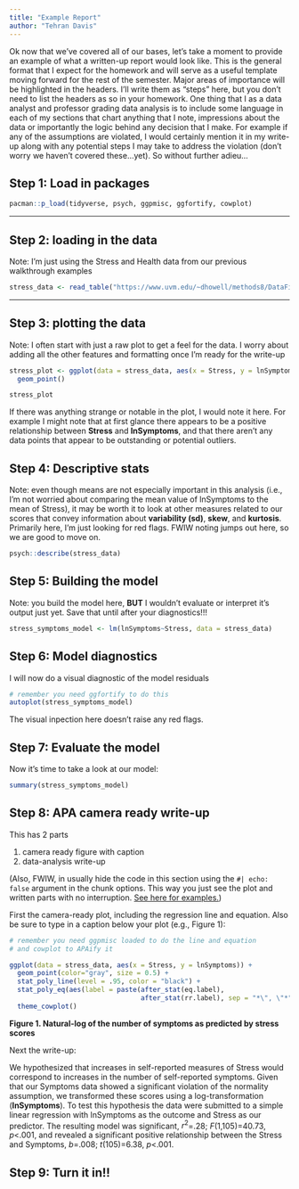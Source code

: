 ```yaml
---
title: "Example Report"
author: "Tehran Davis"
---
```


Ok now that we've covered all of our bases, let's take a moment to provide an example of what a written-up report would look like. This is the general format that I expect for the homework and will serve as a useful template moving forward for the rest of the semester. Major areas of importance will be highlighted in the headers. I'll write them as "steps" here, but you don't need to list the headers as so in your homework. One thing that I as a data analyst and professor grading data analysis is to include some language in each of my sections that chart anything that I note, impressions about the data or importantly the logic behind any decision that I make. For example if any of the assumptions are violated, I would certainly mention it in my write-up along with any potential steps I may take to address the violation (don't worry we haven't covered these...yet). So without further adieu...

## Step 1: Load in packages

```r
pacman::p_load(tidyverse, psych, ggpmisc, ggfortify, cowplot)
```

------------------------------------------------------------------------

## Step 2: loading in the data

Note: I'm just using the Stress and Health data from our previous walkthrough examples

```r
stress_data <- read_table("https://www.uvm.edu/~dhowell/methods8/DataFiles/Tab9-2.dat")
```

------------------------------------------------------------------------

## Step 3: plotting the data

Note: I often start with just a raw plot to get a feel for the data. I worry about adding all the other features and formatting once I'm ready for the write-up

```r
stress_plot <- ggplot(data = stress_data, aes(x = Stress, y = lnSymptoms)) +
  geom_point()

stress_plot
```

If there was anything strange or notable in the plot, I would note it here. For example I might note that at first glance there appears to be a positive relationship between **Stress** and **lnSymptoms**, and that there aren't any data points that appear to be outstanding or potential outliers.

## Step 4: Descriptive stats

Note: even though means are not especially important in this analysis (i.e., I'm not worried about comparing the mean value of lnSymptoms to the mean of Stress), it may be worth it to look at other measures related to our scores that convey information about **variability (sd)**, **skew**, and **kurtosis**. Primarily here, I'm just looking for red flags. FWIW noting jumps out here, so we are good to move on.

```r
psych::describe(stress_data)
```

## Step 5: Building the model

Note: you build the model here, **BUT** I wouldn't evaluate or interpret it's output just yet. Save that until after your diagnostics!!!

```r
stress_symptoms_model <- lm(lnSymptoms~Stress, data = stress_data)
```

## Step 6: Model diagnostics

I will now do a visual diagnostic of the model residuals

```r
# remember you need ggfortify to do this
autoplot(stress_symptoms_model)
```

The visual inpection here doesn't raise any red flags.

## Step 7: Evaluate the model

Now it's time to take a look at our model:

```r
summary(stress_symptoms_model)
```

## Step 8: APA camera ready write-up

This has 2 parts

1.  camera ready figure with caption
2.  data-analysis write-up

(Also, FWIW, in usually hide the code in this section using the `#| echo: false` argument in the chunk options. This way you just see the plot and written parts with no interruption. [See here for examples.](https://quarto.org/docs/computations/execution-options.html#output-options))

First the camera-ready plot, including the regression line and equation. Also be sure to type in a caption below your plot (e.g., Figure 1):

```r
# remember you need ggpmisc loaded to do the line and equation
# and cowplot to APAify it

ggplot(data = stress_data, aes(x = Stress, y = lnSymptoms)) + 
  geom_point(color="gray", size = 0.5) + 
  stat_poly_line(level = .95, color = "black") +
  stat_poly_eq(aes(label = paste(after_stat(eq.label),
                                 after_stat(rr.label), sep = "*\", \"*"))) +
  theme_cowplot()
```

**Figure 1. Natural-log of the number of symptoms as predicted by stress scores**

Next the write-up:

We hypothesized that increases in self-reported measures of Stress would correspond to increases in the number of self-reported symptoms. Given that our Symptoms data showed a significant violation of the normality assumption, we transformed these scores using a log-transformation (**lnSymptoms**). To test this hypothesis the data were submitted to a simple linear regression with lnSymptoms as the outcome and Stress as our predictor. The resulting model was significant, $r^2$=.28; $F$(1,105)=40.73, $p$\<.001, and revealed a significant positive relationship between the Stress and Symptoms, $b$=.008; $t$(105)=6.38, $p$\<.001.

## Step 9: Turn it in!!
